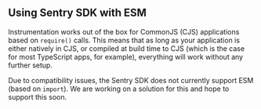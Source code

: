 ## Using Sentry SDK with ESM

Instrumentation works out of the box for CommonJS (CJS) applications based on `require()` calls. This means that as long as your application is either natively in CJS, or compiled at build time to CJS (which is the case for most TypeScript apps, for example), everything will work without any further setup.

Due to compatibility issues, the Sentry SDK does not currently support ESM (based on `import`). We are working on a solution for this and hope to support this soon.
